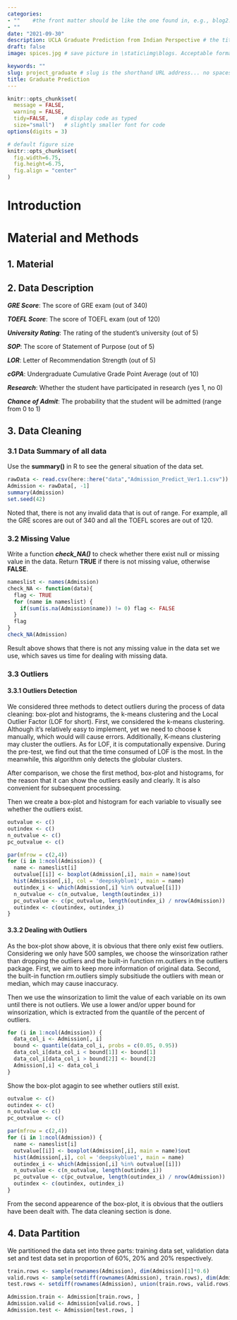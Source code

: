 ```yaml
---
categories:  
- ""    #the front matter should be like the one found in, e.g., blog2.md. It cannot be like the normal Rmd we used
- ""
date: "2021-09-30"
description: UCLA Graduate Prediction from Indian Perspective # the title that will show up once someone gets to this page
draft: false
image: spices.jpg # save picture in \static\img\blogs. Acceptable formats= jpg, jpeg, or png . Your iPhone pics wont work

keywords: ""
slug: project_graduate # slug is the shorthand URL address... no spaces plz
title: Graduate Prediction
---
```

  



```r
knitr::opts_chunk$set(
  message = FALSE, 
  warning = FALSE, 
  tidy=FALSE,     # display code as typed
  size="small")   # slightly smaller font for code
options(digits = 3)

# default figure size
knitr::opts_chunk$set(
  fig.width=6.75, 
  fig.height=6.75,
  fig.align = "center"
)
```


# Introduction

# Material and Methods

## 1. Material

## 2. Data Description

***GRE Score***: The score of GRE exam (out of 340) 

***TOEFL Score***: The score of TOEFL exam (out of 120) 

***University Rating***: The rating of the student's university (out of 5) 

***SOP***: The score of Statement of Purpose (out of 5) 

***LOR***: Letter of Recommendation Strength (out of 5) 

***cGPA***: Undergraduate Cumulative Grade Point Average (out of 10) 

***Research***: Whether the student have participated in research (yes 1, no 0) 

***Chance of Admit***: The probability that the student will be admitted (range from 0 to 1) 

## 3. Data Cleaning

### 3.1 Data Summary of all data

Use the **summary()** in R to see the general situation of the data set.
```r
rawData <- read.csv(here::here("data","Admission_Predict_Ver1.1.csv"))
Admission <- rawData[, -1]
summary(Admission)
set.seed(42)
```

Noted that, there is not any invalid data that is out of range. For example, all the GRE scores are out of 340 and all the TOEFL scores are out of 120.

### 3.2 Missing Value

Write a function ***check_NA()*** to check whether there exist null or missing value in the data. Return **TRUE** if there is not missing value, otherwise **FALSE**.

```r
nameslist <- names(Admission)
check_NA <- function(data){
  flag <- TRUE
  for (name in nameslist) {
    if(sum(is.na(Admission$name)) != 0) flag <- FALSE
  }
  flag
}
check_NA(Admission)
```
Result above shows that there is not any missing value in the data set we use, which saves us time for dealing with missing data.

### 3.3 Outliers

#### 3.3.1 Outliers Detection

We considered three methods to detect outliers during the process of data cleaning: box-plot and histograms, the k-means clustering and the Local Outlier Factor (LOF for short). First, we considered the k-means clustering. Although it’s relatively easy to implement, yet we need to choose k manually, which would will cause errors. Additionally, K-means clustering may cluster the outliers. As for LOF, it is computationally expensive. During the pre-test, we find out that the time consumed of LOF is the most. In the meanwhile, this algorithm only detects the globular clusters. 

After comparison, we chose the first method, box-plot and histograms, for the reason that it can show the outliers easily and clearly. It is also convenient for subsequent processing.

Then we create a box-plot and histogram for each variable to visually see whether the outliers exist.

```r
outvalue <- c() 
outindex <- c() 
n_outvalue <- c() 
pc_outvalue <- c()

par(mfrow = c(2,4))
for (i in 1:ncol(Admission)) {
  name <- nameslist[i]
  outvalue[[i]] <- boxplot(Admission[,i], main = name)$out 
  hist(Admission[,i], col = 'deepskyblue1', main = name) 
  outindex_i <- which(Admission[,i] %in% outvalue[[i]])
  n_outvalue <- c(n_outvalue, length(outindex_i))
  pc_outvalue <- c(pc_outvalue, length(outindex_i) / nrow(Admission)) 
  outindex <- c(outindex, outindex_i)
}
```

#### 3.3.2 Dealing with Outliers

As the box-plot show above, it is obvious that there only exist few outliers. Considering we only have 500 samples, we choose the winsorization rather than dropping the outliers and the built-in function rm.outliers in the outliers package. First, we aim to keep more information of original data. Second, the built-in function rm.outliers simply subsitiude the outliers with mean or median, which may cause inaccuracy. 

Then we use the winsorization to limit the value of each variable on its own until there is not outliers. We use a lower and/or upper bound for winsorization, which is extracted from the quantile of the percent of outliers.

```r
for (i in 1:ncol(Admission)) {
  data_col_i <- Admission[, i]
  bound <- quantile(data_col_i, probs = c(0.05, 0.95)) 
  data_col_i[data_col_i < bound[1]] <- bound[1] 
  data_col_i[data_col_i > bound[2]] <- bound[2] 
  Admission[,i] <- data_col_i
}
```

Show the box-plot agagin to see whether outliers still exist.

```r
outvalue <- c() 
outindex <- c() 
n_outvalue <- c() 
pc_outvalue <- c()

par(mfrow = c(2,4))
for (i in 1:ncol(Admission)) {
  name <- nameslist[i]
  outvalue[[i]] <- boxplot(Admission[,i], main = name)$out 
  hist(Admission[,i], col = 'deepskyblue1', main = name) 
  outindex_i <- which(Admission[,i] %in% outvalue[[i]])
  n_outvalue <- c(n_outvalue, length(outindex_i))
  pc_outvalue <- c(pc_outvalue, length(outindex_i) / nrow(Admission)) 
  outindex <- c(outindex, outindex_i)
}
```

From the second appearence of the box-plot, it is obvious that the outliers have been dealt with. The data cleaning section is done.

## 4. Data Partition

We partitioned the data set into three parts: training data set, validation data set and test data set in proportion of 60%, 20% and 20% respectively.
```r
train.rows <- sample(rownames(Admission), dim(Admission)[1]*0.6)
valid.rows <- sample(setdiff(rownames(Admission), train.rows), dim(Admission)[1]*0.2)
test.rows <- setdiff(rownames(Admission), union(train.rows, valid.rows))

Admission.train <- Admission[train.rows, ]
Admission.valid <- Admission[valid.rows, ]
Admission.test <- Admission[test.rows, ]
```